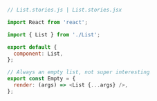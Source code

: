 ```js
// List.stories.js | List.stories.jsx

import React from 'react';

import { List } from './List';

export default {
  component: List,
};

// Always an empty list, not super interesting
export const Empty = {
  render: (args) => <List {...args} />,
};
```
